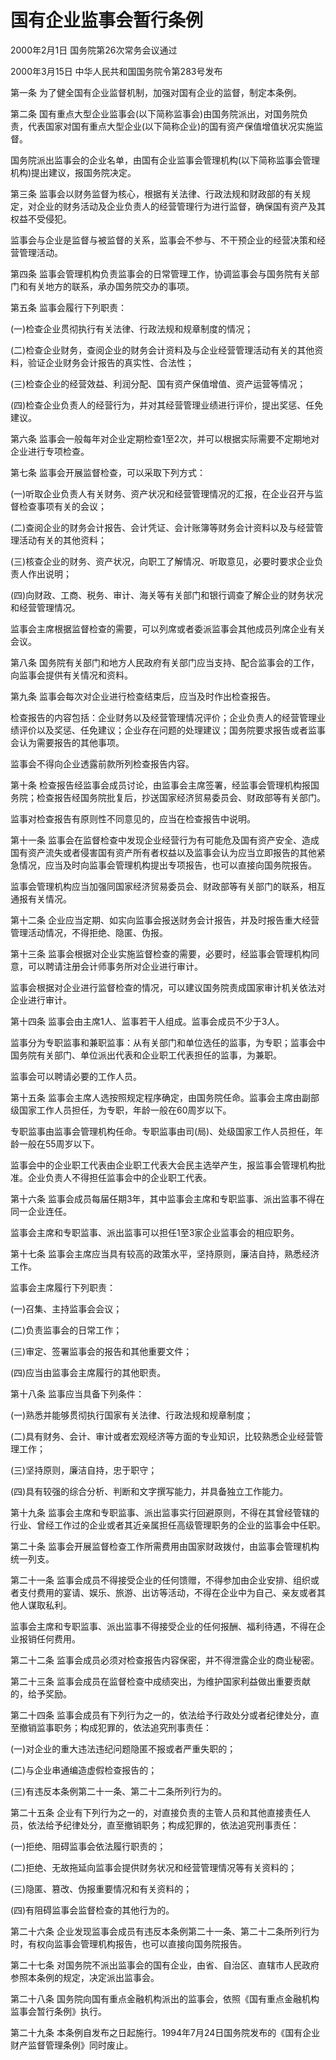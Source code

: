 # 国有企业监事会暂行条例

2000年2月1日 国务院第26次常务会议通过

2000年3月15日 中华人民共和国国务院令第283号发布　

  

第一条 为了健全国有企业监督机制，加强对国有企业的监督，制定本条例。

第二条 国有重点大型企业监事会(以下简称监事会)由国务院派出，对国务院负责，代表国家对国有重点大型企业(以下简称企业)的国有资产保值增值状况实施监督。

国务院派出监事会的企业名单，由国有企业监事会管理机构(以下简称监事会管理机构)提出建议，报国务院决定。

第三条 监事会以财务监督为核心，根据有关法律、行政法规和财政部的有关规定，对企业的财务活动及企业负责人的经营管理行为进行监督，确保国有资产及其权益不受侵犯。

监事会与企业是监督与被监督的关系，监事会不参与、不干预企业的经营决策和经营管理活动。

第四条 监事会管理机构负责监事会的日常管理工作，协调监事会与国务院有关部门和有关地方的联系，承办国务院交办的事项。

第五条 监事会履行下列职责：

(一)检查企业贯彻执行有关法律、行政法规和规章制度的情况；

(二)检查企业财务，查阅企业的财务会计资料及与企业经营管理活动有关的其他资料，验证企业财务会计报告的真实性、合法性；

(三)检查企业的经营效益、利润分配、国有资产保值增值、资产运营等情况；

(四)检查企业负责人的经营行为，并对其经营管理业绩进行评价，提出奖惩、任免建议。

第六条 监事会一般每年对企业定期检查1至2次，并可以根据实际需要不定期地对企业进行专项检查。

第七条 监事会开展监督检查，可以采取下列方式：

(一)听取企业负责人有关财务、资产状况和经营管理情况的汇报，在企业召开与监督检查事项有关的会议；

(二)查阅企业的财务会计报告、会计凭证、会计账簿等财务会计资料以及与经营管理活动有关的其他资料；

(三)核查企业的财务、资产状况，向职工了解情况、听取意见，必要时要求企业负责人作出说明；

(四)向财政、工商、税务、审计、海关等有关部门和银行调查了解企业的财务状况和经营管理情况。

监事会主席根据监督检查的需要，可以列席或者委派监事会其他成员列席企业有关会议。

第八条 国务院有关部门和地方人民政府有关部门应当支持、配合监事会的工作，向监事会提供有关情况和资料。

第九条 监事会每次对企业进行检查结束后，应当及时作出检查报告。

检查报告的内容包括：企业财务以及经营管理情况评价；企业负责人的经营管理业绩评价以及奖惩、任免建议；企业存在问题的处理建议；国务院要求报告或者监事会认为需要报告的其他事项。

监事会不得向企业透露前款所列检查报告内容。

第十条 检查报告经监事会成员讨论，由监事会主席签署，经监事会管理机构报国务院；检查报告经国务院批复后，抄送国家经济贸易委员会、财政部等有关部门。

监事对检查报告有原则性不同意见的，应当在检查报告中说明。

第十一条 监事会在监督检查中发现企业经营行为有可能危及国有资产安全、造成国有资产流失或者侵害国有资产所有者权益以及监事会认为应当立即报告的其他紧急情况，应当及时向监事会管理机构提出专项报告，也可以直接向国务院报告。

监事会管理机构应当加强同国家经济贸易委员会、财政部等有关部门的联系，相互通报有关情况。

第十二条 企业应当定期、如实向监事会报送财务会计报告，并及时报告重大经营管理活动情况，不得拒绝、隐匿、伪报。

第十三条 监事会根据对企业实施监督检查的需要，必要时，经监事会管理机构同意，可以聘请注册会计师事务所对企业进行审计。

监事会根据对企业进行监督检查的情况，可以建议国务院责成国家审计机关依法对企业进行审计。

第十四条 监事会由主席1人、监事若干人组成。监事会成员不少于3人。

监事分为专职监事和兼职监事：从有关部门和单位选任的监事，为专职；监事会中国务院有关部门、单位派出代表和企业职工代表担任的监事，为兼职。

监事会可以聘请必要的工作人员。

第十五条 监事会主席人选按照规定程序确定，由国务院任命。监事会主席由副部级国家工作人员担任，为专职，年龄一般在60周岁以下。

专职监事由监事会管理机构任命。专职监事由司(局)、处级国家工作人员担任，年龄一般在55周岁以下。

监事会中的企业职工代表由企业职工代表大会民主选举产生，报监事会管理机构批准。企业负责人不得担任监事会中的企业职工代表。

第十六条 监事会成员每届任期3年，其中监事会主席和专职监事、派出监事不得在同一企业连任。

监事会主席和专职监事、派出监事可以担任1至3家企业监事会的相应职务。

第十七条 监事会主席应当具有较高的政策水平，坚持原则，廉洁自持，熟悉经济工作。

监事会主席履行下列职责：

(一)召集、主持监事会会议；

(二)负责监事会的日常工作；

(三)审定、签署监事会的报告和其他重要文件；

(四)应当由监事会主席履行的其他职责。

第十八条 监事应当具备下列条件：

(一)熟悉并能够贯彻执行国家有关法律、行政法规和规章制度；

(二)具有财务、会计、审计或者宏观经济等方面的专业知识，比较熟悉企业经营管理工作；

(三)坚持原则，廉洁自持，忠于职守；

(四)具有较强的综合分析、判断和文字撰写能力，并具备独立工作能力。

第十九条 监事会主席和专职监事、派出监事实行回避原则，不得在其曾经管辖的行业、曾经工作过的企业或者其近亲属担任高级管理职务的企业的监事会中任职。

第二十条 监事会开展监督检查工作所需费用由国家财政拨付，由监事会管理机构统一列支。

第二十一条 监事会成员不得接受企业的任何馈赠，不得参加由企业安排、组织或者支付费用的宴请、娱乐、旅游、出访等活动，不得在企业中为自己、亲友或者其他人谋取私利。

监事会主席和专职监事、派出监事不得接受企业的任何报酬、福利待遇，不得在企业报销任何费用。

第二十二条 监事会成员必须对检查报告内容保密，并不得泄露企业的商业秘密。

第二十三条 监事会成员在监督检查中成绩突出，为维护国家利益做出重要贡献的，给予奖励。

第二十四条 监事会成员有下列行为之一的，依法给予行政处分或者纪律处分，直至撤销监事职务；构成犯罪的，依法追究刑事责任：

(一)对企业的重大违法违纪问题隐匿不报或者严重失职的；

(二)与企业串通编造虚假检查报告的；

(三)有违反本条例第二十一条、第二十二条所列行为的。

第二十五条 企业有下列行为之一的，对直接负责的主管人员和其他直接责任人员，依法给予纪律处分，直至撤销职务；构成犯罪的，依法追究刑事责任：

(一)拒绝、阻碍监事会依法履行职责的；

(二)拒绝、无故拖延向监事会提供财务状况和经营管理情况等有关资料的；

(三)隐匿、篡改、伪报重要情况和有关资料的；

(四)有阻碍监事会监督检查的其他行为的。

第二十六条 企业发现监事会成员有违反本条例第二十一条、第二十二条所列行为时，有权向监事会管理机构报告，也可以直接向国务院报告。

第二十七条 对国务院不派出监事会的国有企业，由省、自治区、直辖市人民政府参照本条例的规定，决定派出监事会。

第二十八条 国务院向国有重点金融机构派出的监事会，依照《国有重点金融机构监事会暂行条例》执行。

第二十九条 本条例自发布之日起施行。1994年7月24日国务院发布的《国有企业财产监督管理条例》同时废止。